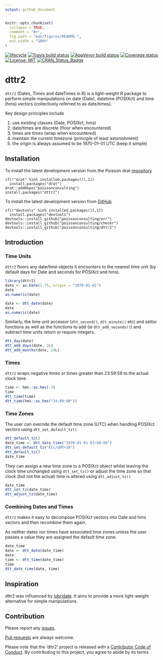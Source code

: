```yaml
---
output: github_document
---
```


<!-- README.md is generated from README.Rmd. Please edit that file -->

```r
knitr::opts_chunk$set(
  collapse = TRUE,
  comment = "#>",
  fig.path = "man/figures/README-",
  out.width = "100%"
)
```

<!-- badges: start -->
[![lifecycle](https://img.shields.io/badge/lifecycle-maturing-blue.svg)](https://www.tidyverse.org/lifecycle/#maturing)
[![Travis build status](https://travis-ci.com/poissonconsulting/dttr2.svg?branch=master)](https://travis-ci.com/poissonconsulting/dttr2)
[![AppVeyor build status](https://ci.appveyor.com/api/projects/status/github/poissonconsulting/dttr2?branch=master&svg=true)](https://ci.appveyor.com/project/poissonconsulting/dttr2)
[![Coverage status](https://codecov.io/gh/poissonconsulting/dttr2/branch/master/graph/badge.svg)](https://codecov.io/github/poissonconsulting/dttr2?branch=master)
[![License: MIT](https://img.shields.io/badge/License-MIT-green.svg)](https://opensource.org/licenses/MIT)
[![CRAN_Status_Badge](http://www.r-pkg.org/badges/version/dttr2)](https://cran.r-project.org/package=dttr2)
<!-- badges: end -->

# dttr2

`dttr2` (Dates, Times and dateTimes in R) is a light-weight R package to perform simple manipulations on date (Date), datetime (POSIXct) and time (hms) vectors (collectively referred to as date/times).

Key design principles include

1. use existing classes (Date, POSIXct, hms)
2. date/times are discrete (floor when encountered)
3. times are times (wrap when encountered)
4. maintain the current timezone (principle of least astonishment)
5. the origin is always assumed to be 1970-01-01 UTC (keep it simple)

## Installation

To install the latest development version from the Poisson drat [repository](https://github.com/poissonconsulting/drat)
```
if(!"drat" %in% installed.packages()[,1]) 
  install.packages("drat")
drat::addRepo("poissonconsulting")
install.packages("dttr2")
```

To install the latest development version from [GitHub](https://github.com/poissonconsulting/checkr)
```
if(!"devtools" %in% installed.packages()[,1]) 
  install.packages("devtools")
devtools::install_github("poissonconsulting/err")
devtools::install_github("poissonconsulting/checkr")
devtools::install_github("poissonconsulting/dttr2")
```

## Introduction

### Time Units

`dttr2` floors any date/time objects it encounters to the nearest time unit (by default days for Date and seconds for POSIXct and hms).

```r
library(dttr2)
date <- as.Date(1.75, origin = "1970-01-01")
date
as.numeric(date)

date <- dtt_date(date)
date
as.numeric(date)
```

Similarly, the time unit accessor (`dtt_second()`, `dtt_minute()` etc) and settor functions as well as the functions to add (ie `dtt_add_seconds()`) and subtract time units return or require integers.

```r
dtt_day(date)
dtt_add_days(date, 2L)
dtt_add_months(date, 24L)
```

### Times

`dttr2` wraps negative times or times greater than 23:59:59 to the actual clock time.

```r
time <- hms::as.hms(-3)
time
dtt_time(time)
dtt_time(hms::as.hms("24:00:00"))
```

### Time Zones

The user can override the default time zone (UTC) when handling POSIXct vectors using `dtt_set_default_tz()`.

```r
dtt_default_tz()
date_time <- dtt_date_time("1970-01-01 03:00:00")
dtt_set_default_tz("Etc/GMT+10")
dtt_default_tz()
date_time
```

They can assign a new time zone to a POSIXct object whilst leaving the clock time unchanged using `dtt_set_tz()` or adjust the time zone so that clock (but not the actual) time is altered using `dtt_adjust_tz()` 

```r
date_time
dtt_set_tz(date_time)
dtt_adjust_tz(date_time)
```

### Combining Dates and Times

`dttr2` makes it easy to decompose POSIXct vectors into Date and hms vectors and then recombine them again.

As neither dates nor times have associated time zones unless the user passes a value they are assigned the default time zone.

```r
date_time
date <- dtt_date(date_time)
date
time <- dtt_time(date_time)
time
dtt_date_time(date, time)
```

## Inspiration

dttr2 was influenced by [lubridate](https://lubridate.tidyverse.org).
It aims to provide a more light-weight alternative for simple manipulations.

## Contribution

Please report any [issues](https://github.com/poissonconsulting/dttr2/issues).

[Pull requests](https://github.com/poissonconsulting/dttr2/pulls) are always welcome.

Please note that the 'dttr2' project is released with a [Contributor Code of Conduct](CODE_OF_CONDUCT.md). By contributing to this project, you agree to abide by its terms
